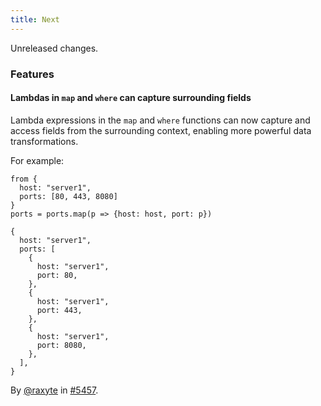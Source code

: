 ```yaml
---
title: Next
---
```


Unreleased changes.

### Features

#### Lambdas in `map` and `where` can capture surrounding fields

Lambda expressions in the `map` and `where` functions can now capture and access fields from
the surrounding context, enabling more powerful data transformations.

For example:

```tql
from {
  host: "server1",
  ports: [80, 443, 8080]
}
ports = ports.map(p => {host: host, port: p})
```

```tql
{
  host: "server1",
  ports: [
    {
      host: "server1",
      port: 80,
    },
    {
      host: "server1",
      port: 443,
    },
    {
      host: "server1",
      port: 8080,
    },
  ],
}
```

By [@raxyte](https://github.com/raxyte) in [#5457](https://github.com/tenzir/tenzir/pull/5457).
